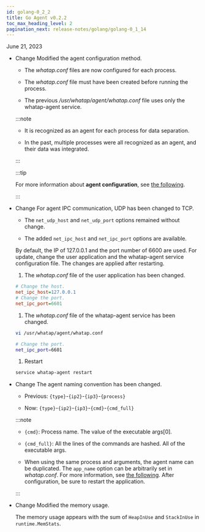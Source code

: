 ```yaml
---
id: golang-0_2_2
title: Go Agent v0.2.2
toc_max_heading_level: 2
pagination_next: release-notes/golang/golang-0_1_14
---
```


June 21, 2023

- <Status>Change</Status> Modified the agent configuration method.

  - The _whatap.conf_ files are now configured for each process.

  - The _whatap.conf_ file must have been created before running the process.

  - The previous _/usr/whatap/agent/whatap.conf_ file uses only the whatap-agent service.

  :::note

  - It is recognized as an agent for each process for data separation.

  - In the past, multiple processes were all recognized as an agent, and their data was integrated.

  :::

  :::tip

  For more information about **agent configuration**, see [the following](../../golang/install-agent#set-agent).

  :::

- <Status>Change</Status> For agent IPC communication, UDP has been changed to TCP.

  - The `net_udp_host` and `net_udp_port` options remained without change.

  - The added `net_ipc_host` and `net_ipc_port` options are available.

  By default, the IP of 127.0.0.1 and the port number of 6600 are used. For update, change the user application and the whatap-agent service configuration file. The changes are applied after restarting.

  1. The _whatap.conf_ file of the user application has been changed.

  ```ini title='whatap.conf'
  # Change the host.
  net_ipc_host=127.0.0.1
  # Change the port.
  net_ipc_port=6601
  ```

  1. The _whatap.conf_ file of the whatap-agent service has been changed.

  ```bash
  vi /usr/whatap/agent/whatap.conf

  # Change the port. 
  net_ipc_port=6601
  ```

  1. Restart

  ```bash
  service whatap-agent restart
  ```

- <Status>Change</Status> The agent naming convention has been changed.

  - Previous: `{type}`-`{ip2}`-`{ip3}`-`{process}`

  - Now: `{type}`-`{ip2}`-`{ip3}`-`{cmd}`-`{cmd_full}`

  :::note

  - `{cmd}`: Process name. The value of the executable args[0].

  - `{cmd_full}`: All the lines of the commands are hashed. All of the executable args.

  - When using the same process and arguments, the agent name can be duplicated. The `app_name` option can be arbitrarily set in _whatap.conf_. For more information, see [the following](../../golang/install-agent#duplicate_appname). After configuration, be sure to restart the application.

  :::

- <Status>Change</Status> Modified the memory usage.

  The memory usage appears with the sum of `HeapInUse` and `StackInUse` in `runtime.MemStats`. 
